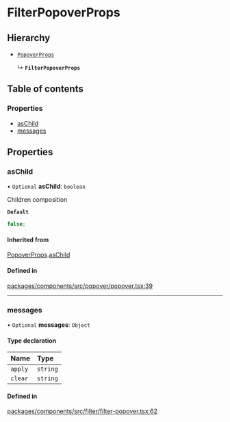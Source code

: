 # FilterPopoverProps

## Hierarchy

- [`PopoverProps`](PopoverProps.md)

  ↳ **`FilterPopoverProps`**

## Table of contents

### Properties

- [asChild](props.md#aschild)
- [messages](props.md#messages)

## Properties

### asChild

• `Optional` **asChild**: `boolean`

Children composition

**`Default`**

```ts
false;
```

#### Inherited from

[PopoverProps](PopoverProps.md).[asChild](PopoverProps.md#aschild)

#### Defined in

[packages/components/src/popover/popover.tsx:39](https://github.com/vtex/shoreline/blob/9cdfd7505/packages/components/src/popover/popover.tsx#L39)

---

### messages

• `Optional` **messages**: `Object`

#### Type declaration

| Name    | Type     |
| :------ | :------- |
| `apply` | `string` |
| `clear` | `string` |

#### Defined in

[packages/components/src/filter/filter-popover.tsx:62](https://github.com/vtex/shoreline/blob/9cdfd7505/packages/components/src/filter/filter-popover.tsx#L62)
